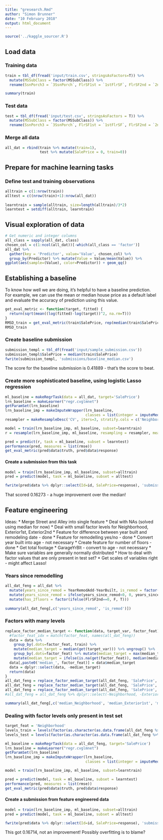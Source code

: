 ```yaml
---
title: "gresearch.Rmd"
author: "Simon Brunner"
date: "10 February 2018"
output: html_document
---
```


```r
source('../kaggle_sourcer.R')
```

## Load data

### Training data
```r
train = tbl_df(fread('input/train.csv', stringsAsFactors=T)) %>%
  mutate(MSSubClass = factor(MSSubClass)) %>%
  rename(SsnPorch3 = `3SsnPorch`, FlrSF1st = `1stFlrSF`, FlrSF2nd = `2ndFlrSF`)

summary(train)
```

### Test data
```r
test = tbl_df(fread('input/test.csv', stringsAsFactors = T)) %>%
  mutate(MSSubClass = factor(MSSubClass)) %>%
  rename(SsnPorch3 = `3SsnPorch`, FlrSF1st = `1stFlrSF`, FlrSF2nd = `2ndFlrSF`)
```

### Merge all data
```r
all_dat = rbind(train %>% mutate(train=1),
                test %>% mutate(SalePrice = 0, train=0))
```

## Prepare for machine learning tasks
### Define test and training observations
```r
alltrain = c(1:nrow(train))
alltest = c((nrow(train)+1):nrow(all_dat))
  
learntrain = sample(alltrain, size=length(alltrain)/3*2)
learntest = setdiff(alltrain, learntrain)
```

## Visual exploration of data
```r
# Get numeric and integer columns
all_class = sapply(all_dat, class)
chosen_col = c(1:ncol(all_dat))[-which(all_class == 'factor')]
all_dat %>% 
  gather(key = 'Predictor', value='Value', chosen_col) %>%
  group_by(Predictor) %>% mutate(Value = Value/mean(Value)) %>%
ggplot(aes(sample=(Value), color=Predictor)) + geom_qq()
```

## Establishing a baseline
To know how well we are doing, it's helpful to have a baseline prediction. For example, we can use the mean or median house price as a default label and evaluate the accuracy of prediction using this value.
```r
get_eval_metric <- function(target, fitted) {
  return(sqrt(mean((log(fitted)-log(target))^2, na.rm=T)))
}
RMSD_train = get_eval_metric(train$SalePrice, rep(median(train$SalePrice), dim(train)[1]))
RMSD_train
```

### Create baseline submission
```r
submission_templ = tbl_df(fread('input/sample_submission.csv'))
submission_templ$SalePrice = median(train$SalePrice)
fwrite(submission_templ, 'submissions/baseline_median.csv')
```
The score for the baseline submission is 0.41889 - that's the score to beat.

### Create more sophisticated baseline, using logistic Lasso regression
```r
ml_baseline = makeRegrTask(data = all_dat, target='SalePrice')
lrn_baseline = makeLearner("regr.cvglmnet")
getParamSet(lrn_baseline)
lrn_baseline_imp = makeImputeWrapper(lrn_baseline, 
                                     classes = list(integer = imputeMedian(), numeric = imputeMedian(), factor = imputeMode()))
resampler = makeResampleDesc('CV', iters=3, stratify.cols = c('Neighborhood'))

model = train(lrn_baseline_imp, ml_baseline, subset=learntrain)
r = resample(lrn_baseline_imp, ml_baseline, resampling = resampler, measures = list(rmse))

pred = predict(r, task = ml_baseline, subset = learntest)
performance(pred, measures = list(rmse))
get_eval_metric(pred$data$truth, pred$data$response)
```

#### Create a submission from this task
```r
model = train(lrn_baseline_imp, ml_baseline, subset=alltrain)
pred = predict(model, task = ml_baseline, subset = alltest)

fwrite(pred$data %>% dplyr::select(Id=id, SalePrice=response), 'submissions/mlr_baseline.csv')
```
That scored 0.16273 - a huge improvement over the median!

## Feature engineering
Ideas:
* Merge Street and Alley into single feature
* Deal with NAs (solved using median for now)
* Deal with small factor levels for Neighborhood, Exterior1st, Exterior2nd
* Feature for difference between year built and remodeling date - done
* Feature for remodelling yes/no - done
* Convert year built into age - not necessary
* Create feature for number of floors - done
* Get total footage
* GarageYrBlt - convert to age - not necessary
* Make sure variables are generally normally distributed
* How to deal with factor values that are only present in test set?
* Get scales of variables right - might affect Lasso!

### Years since remodelling
```r
all_dat_feng = all_dat %>%
  mutate(years_since_remod = YearRemodAdd-YearBuilt, is_remod = factor(ifelse(YearRemodAdd==YearBuilt, F, T))) %>%
  mutate(years_since_remod = ifelse(years_since_remod<0, 0, years_since_remod)) %>%
  mutate(has_2floors = factor(ifelse(FlrSF2nd==0, F, T)))
  
summary(all_dat_feng[,c('years_since_remod', 'is_remod')])
```

### Factors with many levels
```r
replace_factor_median_target <- function(data, target_var, factor_feat) {
  #factor_feat_idx = match(factor_feat, names(all_dat_feng))
  data = data %>%
    group_by(.dots=factor_feat, train) %>%
    mutate(median_target = median(get(target_var))) %>% ungroup() %>%
    group_by(.dots=factor_feat) %>% mutate(median_target = max(median_target)) %>% ungroup() %>%
    mutate(median_target = ifelse(is.na(get(factor_feat)), median(median_target), median_target))
  data[,paste0('median_', factor_feat)] = data$median_target
  data = dplyr::select(data, -median_target)
  return(data)
}
all_dat_feng = replace_factor_median_target(all_dat_feng, 'SalePrice', 'Neighborhood')
all_dat_feng = replace_factor_median_target(all_dat_feng, 'SalePrice', 'Exterior1st')
all_dat_feng = replace_factor_median_target(all_dat_feng, 'SalePrice', 'Exterior2nd')
#all_dat_feng = all_dat_feng %>% dplyr::select(-Neighborhood, -Exterior1st, -Exterior2nd)

summary(all_dat_feng[,c('median_Neighborhood', 'median_Exterior1st', 'median_Exterior2nd')])
```

### Dealing with factor levels only present in test set
```r
target_feat = 'Neighborhood'
levels_train = levels(factor(as.character(as.data.frame(all_dat_feng %>% filter(train==1))[,target_feat])))
levels_test = levels(factor(as.character(as.data.frame(all_dat_feng %>% filter(train==0))[,target_feat])))
```


```r
ml_baseline = makeRegrTask(data = all_dat_feng, target='SalePrice')
lrn_baseline = makeLearner("regr.cvglmnet")
getParamSet(lrn_baseline)
lrn_baseline_imp = makeImputeWrapper(lrn_baseline, 
                                     classes = list(integer = imputeMedian(), numeric = imputeMedian(), factor = imputeMode()))

model = train(lrn_baseline_imp, ml_baseline, subset=learntrain)

pred = predict(model, task = ml_baseline, subset = learntest)
performance(pred, measures = list(rmse))
get_eval_metric(pred$data$truth, pred$data$response)
```

#### Create a submission from feature engineered data
```r
model = train(lrn_baseline_imp, ml_baseline, subset=alltrain)
pred = predict(model, task = ml_baseline, subset = alltest)

fwrite(pred$data %>% dplyr::select(Id=id, SalePrice=response), 'submissions/mlr_feateng.csv')
```
This got 0.16714, not an improvement! Possibly overfitting is to blame?
